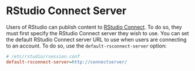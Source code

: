 # RStudio Connect Server

Users of RStudio can publish content to [RStudio Connect](https://www.rstudio.com/products/connect/). To do so, they must first specify the RStudio Connect server they wish to use. You can set the default RStudio Connect server URL to use when users are connecting to an account. To do so, use the `default-rsconnect-server` option:

```ini
# /etc/rstudio/rsession.conf
default-rsconnect-server=http://connectserver/
```

